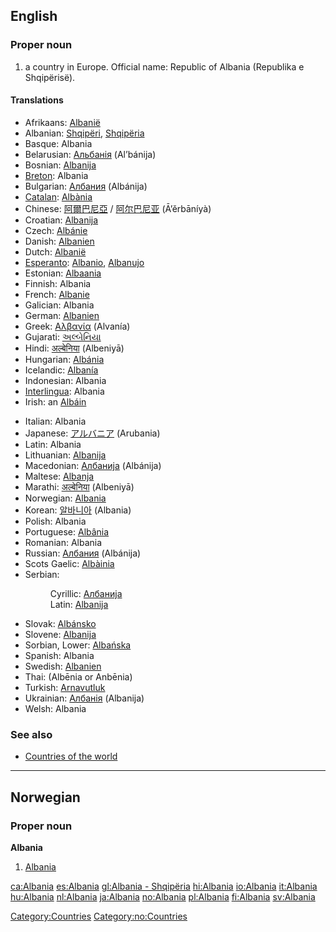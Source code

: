 ==English==
{{Wikipedia}}
===Proper noun===
# a country in Europe. Official name: Republic of Albania (Republika e Shqipërisë).

====Translations====
{{top}}
*Afrikaans: [[Albanië]]
*Albanian: [[Shqipëri]], [[Shqipëria]]
*Basque: Albania
*Belarusian: [[Альбанія]] (Al’bánija)
*Bosnian: [[Albanija]] {{f}}
*[[Breton]]: Albania
*Bulgarian: [[Албания]] (Albánija) {{f}}
*[[Catalan]]: [[Albània]] {{f}}
*Chinese: [[阿爾巴尼亞]] / [[阿尔巴尼亚]] (Ā’ěrbāníyà)
*Croatian: [[Albanija]] {{f}}
*Czech: [[Albánie]]
*Danish: [[Albanien]]
*Dutch: [[Albanië]]
*[[Esperanto]]: [[Albanio]], [[Albanujo]]
*Estonian: [[Albaania]]
*Finnish: Albania
*French: [[Albanie]] {{f}}
*Galician: Albania {{f}}
*German: [[Albanien]] {{n}}
*Greek: [[Αλβανία]] (Alvanía) {{f}}
*Gujarati: [[અલ્બેનિયા]]
*Hindi: [[अल्बेनिया]] (Albeniyā)
*Hungarian: [[Albánia]]
*Icelandic: [[Albanía]]
*Indonesian: Albania
*[[Interlingua]]: Albania
*Irish: an [[Albáin]] {{f}}
{{mid}}
*Italian: Albania {{f}}
*Japanese: [[アルバニア]] (Arubania)
*Latin: Albania {{f}}
*Lithuanian: [[Albanija]]
*Macedonian: [[Албанија]] (Albánija)
*Maltese: [[Albanja]]
*Marathi: [[अल्बेनिया]] (Albeniyā)
*Norwegian: [[#Norwegian|Albania]]
*Korean: [[알바니아]] (Albania)
*Polish: Albania {{f}}
*Portuguese: [[Albânia]] {{f}}
*Romanian: Albania {{f}}
*Russian: [[Албания]] (Albánija) {{f}}
*Scots Gaelic: [[Albàinia]]
*Serbian:
*:Cyrillic: [[Албанија]] {{f}}
*:Latin: [[Albanija#Serbian|Albanija]] {{f}}
*Slovak: [[Albánsko]]
*Slovene: [[Albanija]] {{f}}
*Sorbian, Lower: [[Albańska]] {{f}}
*Spanish: Albania {{f}}
*Swedish: [[Albanien]]
*Thai: {{THchar|[[อัลเบเนีย]]}} (Albēnia or Anbēnia)
*Turkish: [[Arnavutluk]]
*Ukrainian: [[Албанія]] (Albanija) {{f}}
*Welsh: Albania {{f}}
{{bottom}}

===See also===
*[[Countries of the world]]
[[Category:Countries]]


----

==Norwegian==
===Proper noun===
[[Category:no:Countries]]
'''Albania'''
#[[#English|Albania]]

[[ca:Albania]]
[[es:Albania]]
[[gl:Albania - Shqipëria]]
[[hi:Albania]]
[[io:Albania]]
[[it:Albania]]
[[hu:Albania]]
[[nl:Albania]]
[[ja:Albania]]
[[no:Albania]]
[[pl:Albania]]
[[fi:Albania]]
[[sv:Albania]]